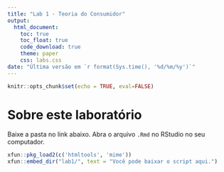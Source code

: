 ```yaml
---
title: "Lab 1 - Teoria do Consumidor"
output: 
  html_document:
    toc: true
    toc_float: true
    code_download: true
    theme: paper
    css: labs.css
date: "Última versão em `r format(Sys.time(), '%d/%m/%y')`"
---
```



```r
knitr::opts_chunk$set(echo = TRUE, eval=FALSE)
```

# Sobre este laboratório

Baixe a pasta no link abaixo. Abra o arquivo `.Rmd` no RStudio no seu computador.

```r
xfun::pkg_load2(c('htmltools', 'mime'))
xfun::embed_dir("lab1/", text = "Você pode baixar o script aqui.")

```

